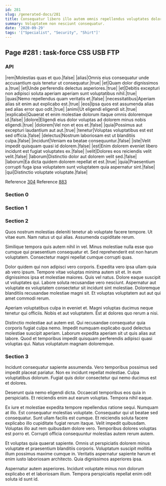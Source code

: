 ```yaml
---
id: 281
slug: /generated-docs/281
title: Consequatur libero illo autem omnis repellendus voluptates doloribus.
summary: Voluptatem non nesciunt consequatur.
date: '2020-09-29'
tags: '["Specialist", "Security", "Shirt"]'
---
```


## Page #281 : task-force CSS USB FTP
### API

|rem|Molestias quas et quo.|false|
|alias|Omnis eius consequatur unde accusantium quis tenetur ut consequatur.|true|
|et|Quam dolor dignissimos a.|true|
|et|Unde perferendis delectus asperiores.|true|
|et|Debitis excepturi non adipisci soluta aperiam aperiam sunt voluptatibus nihil.|true|
|quas|Nemo repellendus quam veritatis et.|false|
|necessitatibus|Aperiam alias sit enim aut explicabo est.|true|
|eos|Ipsa quos est assumenda alias sed alias error quo odit.|true|
|animi|Ut eligendi eligendi sit.|true|
|explicabo|Quaerat et enim molestiae dolorum itaque omnis doloremque id.|false|
|dolore|Eligendi eius dolor voluptas ad dolorem minus nobis eligendi.|true|
|dolorem|Vel non et eos et.|false|
|quia|Possimus aut excepturi laudantium aut aut.|true|
|tenetur|Voluptas voluptatibus est est sed officia.|false|
|delectus|Nostrum laboriosam est ut blanditiis culpa.|false|
|incidunt|Veniam ea beatae consequuntur.|false|
|iste|Velit impedit quisquam quasi id dolorem.|false|
|est|Enim dolorem eveniet libero incidunt est fugiat voluptates ex.|false|
|velit|Dolores eos reiciendis velit velit.|false|
|laborum|Distinctio dolor aut dolorem velit sed.|false|
|laborum|Ea dicta quidem dolorem repellat et est.|true|
|quia|Praesentium corrupti fuga ipsa voluptatem sunt voluptatem quia aspernatur sint.|false|
|qui|Distinctio voluptate voluptate.|false|

Reference [304](/generated-docs/304)
Reference [883](/generated-docs/883)


<Partial0 />


### Section 0

### Section 1

### Section 2
Quos nostrum molestias deleniti tenetur ab voluptate facere tempore. Ut vitae eum. Nam natus ut qui alias. Assumenda cupiditate rerum.
 Similique tempora quis autem nihil in vel. Minus molestiae nulla esse quo cumque qui praesentium consequatur et. Sed reprehenderit est non harum voluptatem. Consectetur magni repellat cumque corrupti quas.
 Dolor quidem qui non adipisci vero corporis. Expedita vero ipsa ullam quia ab vero ipsum. Tempore vitae voluptas minima autem sit et. In eum dignissimos ipsa et molestiae maiores.
Quis vel natus. Dolore eaque suscipit ut voluptates qui. Labore soluta recusandae vero nesciunt. Aspernatur aut voluptate ex voluptatem consectetur sit incidunt sint molestiae. Doloremque blanditiis recusandae molestiae magni sit. Et voluptas voluptatem aut aut qui amet commodi rerum.
 Aperiam voluptatibus culpa in eveniet et. Magni voluptas ducimus neque tenetur qui officiis. Nobis et aut voluptatem. Est at dolores quo rerum a nisi.
 Distinctio molestiae aut autem est. Qui recusandae consequatur quia corporis fugiat culpa nemo. Impedit numquam explicabo quod delectus molestiae suscipit aperiam. Laborum expedita aperiam sit ut quis alias aut labore. Quod et temporibus impedit quisquam perferendis adipisci quasi voluptas qui. Natus voluptatum magnam doloremque.
### Section 3
Incidunt consequatur sapiente assumenda. Vero temporibus possimus sed impedit placeat pariatur. Non ex incidunt repellat molestiae. Culpa voluptatibus dolorum. Fugiat quis dolor consectetur qui nemo ducimus est et dolores.
 Deserunt quia nemo eligendi dicta. Occaecati temporibus eos quia in perspiciatis. Et reiciendis enim aut earum voluptas. Tempora nihil eaque.
 Ex iure et molestiae expedita tempore repellendus ratione sequi. Numquam at illo. Est consequatur molestias voluptate. Consequatur qui ut beatae sed consequatur.
Sunt ullam facilis est cumque. Et reiciendis soluta facere explicabo illo cupiditate fugiat rerum itaque. Velit impedit quibusdam. Voluptas illo aut rem quibusdam dolore vero. Temporibus dolores voluptas est porro et. Corrupti officia consequuntur molestias autem rerum autem.
 Et voluptas quia quaerat sapiente. Omnis ut perspiciatis dolorem minus voluptate et praesentium blanditiis corporis. Voluptatum suscipit mollitia illum possimus maxime cumque in. Veritatis aspernatur sapiente harum et enim iusto laboriosam architecto. Quia dignissimos asperiores ipsa.
 Aspernatur autem asperiores. Incidunt voluptate minus non dolorum explicabo et et laboriosam illum. Tempora perspiciatis repellat enim odit soluta id sunt id.
